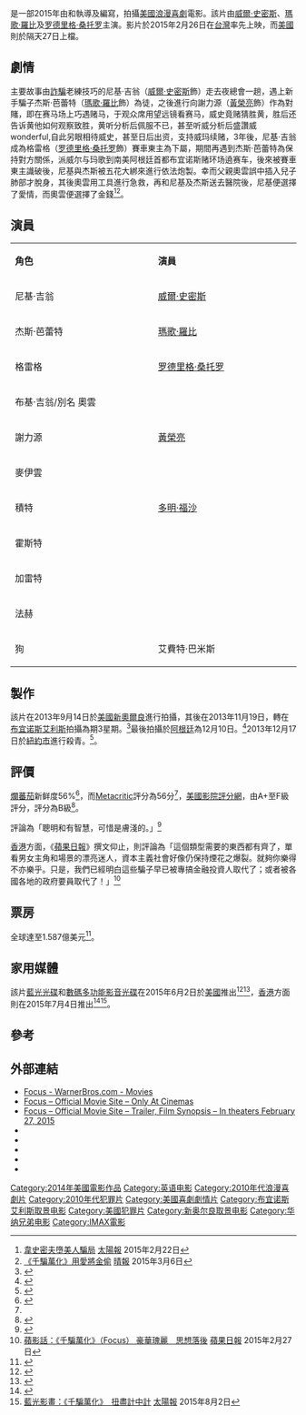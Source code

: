 {{noteTA
|G1=Show
|G2=Movie
|T=zh-cn:焦点 (电影);zh-hk:千騙萬化;zh-tw:決勝焦點;zh-sg:决胜焦点;
}}
{{Infobox Film
| name = 決勝焦點
| original_name = ''Focus''
| image = Focus Poster.jpg
| caption = 電影海報
| director = {{link-en|格勒恩·菲卡爾雅|Glenn Ficarra|}}<br>{{link-en|約翰·雷戈雅|John Requa|}}
| producer = {{link-en|丹妮絲·迪·諾妮|Denise Di Novi|}}
| writer = 格勒恩·菲卡爾雅<br />約翰·雷戈雅
| music          = Nick Urata（{{link-en|德沃茲卡樂隊|DeVotchKa|}}成員 力克·烏樂塔）
| cinematography = 斯瓦爾·佩瓦茲·戈羅伯特
| editing        = 積·柯瓦克<ref>{{Cite web |url=http://www.imdb.com/name/nm5552644/reference?mode=desktop |title=Jan Kovac Filmography -- IMDb |access-date=2015-10-10 |archive-date=2016-08-02 |archive-url=https://web.archive.org/web/20160802131748/http://www.imdb.com/name/nm5552644/reference?mode=desktop |dead-url=no }}</ref>
| studio         = {{link-en|拉特帕克-沙丘娱乐|RatPac-Dune Entertainment|}}<br/>迪·諾妮影業<br />凱瓦馬·斯格曼影業<br>{{link-en|奧蘭布克娛樂公司|Overbrook Entertainment|}}<br>挓夫帝格影業
|starring = [[威爾·史密斯|威爾·史密斯]]<br>[[瑪格·羅比|瑪格·羅比]]
|released= {{Film date|2015|2|26|台灣、新加坡|2015|2|27|美國|2015|3|5|香港}}
| distributor    = [[華納兄弟|華納兄弟]]
| runtime = 104分鐘<ref>{{cite web | url=http://www.bbfc.co.uk/releases/focus-film | title=''FOCUS'' (18) | work=[[British_Board_of_Film_Classification|British Board of Film Classification]] | date=2014-12-22 | accessdate=2014-12-22 | archive-date=2020-08-09 | archive-url=https://web.archive.org/web/20200809204435/https://www.bbfc.co.uk/releases/focus-film | dead-url=no }}</ref>
| country = [[美國|美國]]
| language =[[英語|英語]]
| budget   =5010萬美元<ref>{{cite news|title=Focus cost 50.1M to produce|url=http://variety.com/2015/film/news/focus-box-office-will-smith-fifty-shades-1201441570/|accessdate=2015-10-10|archive-date=2020-11-08|archive-url=https://web.archive.org/web/20201108120025/https://variety.com/2015/film/news/focus-box-office-will-smith-fifty-shades-1201441570/|dead-url=no}}</ref>
| gross = 1.591億美元 <ref name="Focus 2015">{{cite web |url=http://www.boxofficemojo.com/movies/?id=focus2015.htm |title=Focus (2015) |website=Box Office Mojo |accessdate=2015-08-29 |archive-date=2015-03-21 |archive-url=https://web.archive.org/web/20150321030117/http://www.boxofficemojo.com/movies/?id=focus2015.htm |dead-url=no }}</ref>
| cn_name  = 焦点{{small|（影碟）}}
| hk_name  = 千騙萬化
| tw_name  = 決勝焦點
| sg_name  = 决胜焦点
}}

{{作品名稱|name=''Focus''|cn=焦点|hk=千騙萬化|tw=決勝焦點|equiv-sg=tw}}是一部2015年由{{link-en|格勒恩·菲卡爾雅|Glenn Ficarra|}}和{{link-en|約翰·雷戈雅|John Requa|}}執導及編寫，拍攝[[美國|美國]][[浪漫喜劇|浪漫喜劇]]電影。該片由[[威爾·史密斯|威爾·史密斯]]、[[瑪歌·羅比|瑪歌·羅比]]及[[罗德里格·桑托罗|罗德里格·桑托罗]]主演。影片於2015年2月26日在[[台灣|台灣]]率先上映，而[[美國|美國]]則於隔天27日上檔。

== 劇情 ==
主要故事由[[詐騙|詐騙]]老練技巧的尼基·吉翁（[[威爾·史密斯|威爾·史密斯]]飾）走去夜總會一趟，遇上新手騙子杰斯·芭蕾特（[[瑪歌·羅比|瑪歌·羅比]]飾）為徒，之後進行向謝力源（[[黃榮亮|黃榮亮]]飾）作為對賭，即在赛马场上巧遇赌马，于观众席用望远镜看赛马，威史竟赌猜胜黄，胜后还告诉黄他如何观察致胜，黄听分析后佩服不已，甚至听威分析后盛讚威wonderful,自此另眼相待威史，甚至日后出资，支持威玛续赌，3年後，尼基·吉翁成為格雷格（[[罗德里格·桑托罗|罗德里格·桑托罗]]飾）賽車東主為下屬，期間再遇到杰斯·芭蕾特為保持對方關係，派威尔与玛歌到南美阿根廷首都布宜诺斯赌环场遶赛车，後來被賽車東主識破後，尼基與杰斯被五花大綁來進行依法炮製。幸而父親奧雲誤中插入兒子肺部才脫身，其後奧雲用工具進行急救，再和尼基及杰斯送去醫院後，尼基便選擇了愛情，而奧雲便選擇了金錢<ref>[http://the-sun.on.cc/cnt/entertainment/20150222/00476_021.html 韋史密夫墮美人騙局] {{Wayback|url=http://the-sun.on.cc/cnt/entertainment/20150222/00476_021.html |date=20160304235307 }}[[太陽報|太陽報]] 2015年2月22日</ref><ref>[http://www.skypost.hk/column/%E9%99%B3%E7%A6%AE%E6%81%92/007002001001/%E3%80%8A%E5%8D%83%E9%A8%99%E8%90%AC%E5%8C%96%E3%80%8B%E7%94%A8%E6%84%9B%E5%B0%87%E9%87%91%E5%81%B7/170841 《千騙萬化》用愛將金偷] {{webarchive|url=https://web.archive.org/web/20151208073900/http://www.skypost.hk/column/%E9%99%B3%E7%A6%AE%E6%81%92/007002001001/%E3%80%8A%E5%8D%83%E9%A8%99%E8%90%AC%E5%8C%96%E3%80%8B%E7%94%A8%E6%84%9B%E5%B0%87%E9%87%91%E5%81%B7/170841 |date=2015-12-08 }}[[晴報|晴報]] 2015年3月6日</ref>。

== 演員 ==
{|class="wikitable" style="width:65%"
|- style="background:cornflowerblue; color:white" align=center
|style="width:12%"|'''角色''' ||style="width:12%"|'''演員'''
|-
| 尼基·吉翁||[[威爾·史密斯|威爾·史密斯]] 
|-
| 杰斯·芭蕾特||[[瑪歌·羅比|瑪歌·羅比]] 
|-
| 格雷格||[[罗德里格·桑托罗|罗德里格·桑托罗]] 
|-
| 布基·吉翁/別名 奧雲||{{link-en|傑拉德·麥雷尼|Gerald McRaney|}} 
|-
| 謝力源||[[黃榮亮|黃榮亮]] 
|-
| 麥伊雲||{{link-en|羅伯特·泰勒（澳大利亞演員）|Robert Taylor|}} 
|-
| 積特||[[多明·福沙|多明·福沙]] 
|-
| 霍斯特||{{link-en|布倫南·布朗|Brennan Brown|}} 
|-
| 加雷特||{{link-en|葛里夫·佛斯特|Griff Furst|}} 
|-
| 法赫||{{link-en|阿迪安·馬天尼茲|Adrian Martinez (actor)|}} 
|-
| 狗||艾費特·巴米斯 
|}

== 製作 ==
該片在2013年9月14日於[[美國|美國]][[新奧爾良|新奧爾良]]進行拍攝，其後在2013年11月19日，轉在[[布宜诺斯艾利斯|布宜诺斯艾利斯]]拍攝為期3星期。<ref>{{cite news|title=The Fresh Prince of Polo: A casual Will Smith hangs out with Argentine model during break from filming new movie Focus|url=http://www.dailymail.co.uk/tvshowbiz/article-2509215/Will-Smith-hangs-Argentine-model-polo.html|accessdate=2013-11-18|newspaper=Mail Online|date=2013-11-18|archive-date=2016-03-03|archive-url=https://web.archive.org/web/20160303222625/http://www.dailymail.co.uk/tvshowbiz/article-2509215/Will-Smith-hangs-Argentine-model-polo.html|dead-url=no}}</ref>最後拍攝於[[阿根廷|阿根廷]]為12月10日。<ref>{{cite news|title=Will Smith & Margot Robbie Keep Their Distance On Their Last Day Of Shooting In Argentina|url=http://perezhilton.com/2013-12-10-will-smith-margot-robbie-focus-movie-set-last-day-filming|accessdate=2013-12-10|archive-date=2018-10-07|archive-url=https://web.archive.org/web/20181007001852/https://perezhilton.com/2013-12-10-will-smith-margot-robbie-focus-movie-set-last-day-filming/|dead-url=no}}</ref>2013年12月17日於[[紐約市|紐約市]]進行殺青。<ref>{{cite news|title=Will Smith and Margot Robbie Wrap "Focus"|url=http://www.whosay.com/articles/506-will-smith-and-margot-robbie-wrap-focus/|accessdate=2013-12-17|archive-date=2016-08-01|archive-url=https://web.archive.org/web/20160801004832/http://www.whosay.com/articles/506-will-smith-and-margot-robbie-wrap-focus/|dead-url=no}}</ref>。

== 評價 ==
[[爛蕃茄|爛蕃茄]]新鲜度56%<ref name="#1">{{cite web|url=http://www.metacritic.com/movie/focus-2015|title=Focus Reviews|work=[[Metacritic|Metacritic]]|publisher=[[CBS_Interactive|CBS Interactive]]|accessdate=2015-03-04|archive-date=2020-09-09|archive-url=https://web.archive.org/web/20200909203853/https://www.metacritic.com/movie/focus-2015|dead-url=no}}</ref>，而[[Metacritic|Metacritic]]評分為56分<ref name="#1"/>，[[美國影院評分網|美國影院評分網]]，由A+至F級評分，評分為B級<ref>{{cite web |url=http://www.cinemascore.com/ |title=CinemaScore |publisher=CinemaScore |accessdate=2015-07-15 |archive-date=2015-01-19 |archive-url=https://web.archive.org/web/20150119025202/http://www.cinemascore.com/ |dead-url=no }}</ref>。

{{link-en|印度免費日報|The Free Press Journal|}}評論為「聰明和有智慧，可惜是膚淺的。」<ref>{{cite web|title=《千騙萬化》（決勝焦點）評論為「聰明和有智慧，可惜是膚淺的。」|url=http://www.freepressjournal.in/movie-review-focus-smart-slick-but-shallow/|publisher={{link-en|印度免費日報|The Free Press Journal|}}|date=2015-03-13|accessdate=2015-03-31|last=Torcato|first=Ronita|archive-date=2015-04-01|archive-url=https://web.archive.org/web/20150401052734/http://www.freepressjournal.in/movie-review-focus-smart-slick-but-shallow/|dead-url=no}}</ref>

[[香港|香港]]方面，《[[蘋果日報|蘋果日報]]》撰文仰止，則評論為「這個類型需要的東西都有齊了，單看男女主角和場景的漂亮迷人，資本主義社會好像仍保持煙花之爆裂。就夠你樂得不亦樂乎。只是，我們已經明白這些騙子早已被專搞金融投資人取代了；或者被各國各地的政府要員取代了！」<ref>[http://hk.apple.nextmedia.com/entertainment/art/20150227/19056139 蘋影話：《千騙萬化》（Focus） 豪華瑰麗　思想落後] {{Wayback|url=http://hk.apple.nextmedia.com/entertainment/art/20150227/19056139 |date=20150708191822 }}[[蘋果日報|蘋果日報]] 2015年2月27日</ref>

== 票房 ==
全球達至1.587億美元<ref>{{cite web | url=http://boxofficemojo.com/movies/?page=daily&id=focus2015.htm | title=Focus daily Gross | work=boxofficemojo.com | accessdate=2015-04-04 | archive-date=2015-04-03 | archive-url=https://web.archive.org/web/20150403210140/http://www.boxofficemojo.com/movies/?page=daily&id=focus2015.htm | dead-url=no }}</ref>。

== 家用媒體 ==
該片[[藍光光碟|藍光光碟]]和[[數碼多功能影音光碟|數碼多功能影音光碟]]在2015年6月2日於[[美國|美國]]推出<ref>{{cite web|title=Focus|date=2015|work=Dvdreleasedates.com|url=http://www.dvdsreleasedates.com/movies/6120/Focus.html|access-date=2015-10-10|archive-date=2021-01-26|archive-url=https://web.archive.org/web/20210126075552/https://www.dvdsreleasedates.com/movies/6120/Focus.html|dead-url=no}}</ref><ref>{{Cite web |url=http://www.amazon.com/Focus-Blu-ray-Digital-UltraViolet-Combo/dp/B00U2TAXGK |title=存档副本 |access-date=2015-10-10 |archive-date=2016-04-10 |archive-url=https://web.archive.org/web/20160410145551/http://www.amazon.com/Focus-Blu-ray-Digital-UltraViolet-Combo/dp/B00U2TAXGK |dead-url=no }}</ref>，[[香港|香港]]方面則在2015年7月4日推出<ref>{{Cite web |url=http://www.yesasia.com/global/%E5%8D%83%E9%A8%99%E8%90%AC%E5%8C%96-2015-blu-ray-%E9%A6%99%E6%B8%AF%E7%89%88/1044066176-0-0-0-zh_TW/info.html |title=千騙萬化 (2015) (Blu-ray) (香港版) |access-date=2015-10-10 |archive-date=2019-12-07 |archive-url=https://web.archive.org/web/20191207081249/https://www.yesasia.com/global/%E5%8D%83%E9%A8%99%E8%90%AC%E5%8C%96-2015-blu-ray-%E9%A6%99%E6%B8%AF%E7%89%88/1044066176-0-0-0-zh_TW/info.html |dead-url=no }}</ref><ref>[http://the-sun.on.cc/cnt/lifestyle/20150802/00490_002.html 藍光影畫：《千騙萬化》　扭盡計中計] {{Wayback|url=http://the-sun.on.cc/cnt/lifestyle/20150802/00490_002.html |date=20190916164341 }}[[太陽報|太陽報]] 2015年8月2日</ref>。

== 參考 ==
{{REFLIST}}

== 外部連結 ==
* [http://www.warnerbros.com/focus Focus - WarnerBros.com - Movies]
* [https://web.archive.org/web/20160311100120/http://wwws.ch.warnerbros.com/focus/ Focus – Official Movie Site – Only At Cinemas]
* [https://web.archive.org/web/20180521054918/http://focusmovie.com/ Focus – Official Movie Site – Trailer, Film Synopsis – In theaters February 27, 2015]
* {{IMDb title|2381941|Focus}}
* {{rotten-tomatoes|focus_2014|Focus}}
* {{mojo title|focus2015|Focus}}
* {{metacritic film|focus-2015|Focus}}
* {{Amg movie|574253|Focus}}

{{DEFAULTSORT:N}}
[[Category:2014年美國電影作品|Category:2014年美國電影作品]]
[[Category:英语电影|Category:英语电影]]
[[Category:2010年代浪漫喜劇片|Category:2010年代浪漫喜劇片]]
[[Category:2010年代犯罪片|Category:2010年代犯罪片]]
[[Category:美國喜劇劇情片|Category:美國喜劇劇情片]]
[[Category:布宜诺斯艾利斯取景电影|Category:布宜诺斯艾利斯取景电影]]
[[Category:美國犯罪片|Category:美國犯罪片]]
[[Category:新奥尔良取景电影|Category:新奥尔良取景电影]]
[[Category:华纳兄弟电影|Category:华纳兄弟电影]]
[[Category:IMAX電影|Category:IMAX電影]]